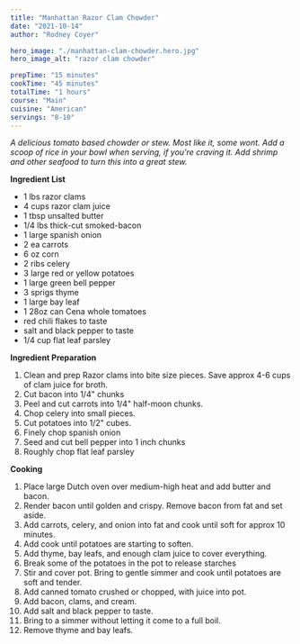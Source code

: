 ```yaml
---
title: "Manhattan Razor Clam Chowder"
date: "2021-10-14"
author: "Rodney Coyer"

hero_image: "./manhattan-clam-chowder.hero.jpg"
hero_image_alt: "razor clam chowder"

prepTime: "15 minutes"
cookTime: "45 minutes"
totalTime: "1 hours"
course: "Main"
cuisine: "American"
servings: "8-10"
---
```


*A delicious tomato based chowder or stew. Most like it, some wont. Add a scoop of rice in your bowl when serving, if you're craving it. Add shrimp and other seafood to turn this into a great stew.*

**Ingredient List**
- 1 lbs razor clams
- 4 cups razor clam juice
- 1 tbsp unsalted butter
- 1/4 lbs thick-cut smoked-bacon
- 1 large spanish onion
- 2 ea carrots
- 6 oz corn
- 2 ribs celery
- 3 large red or yellow potatoes
- 1 large green bell pepper
- 3 sprigs thyme
- 1 large bay leaf
- 1 28oz can Cena whole tomatoes
- red chili flakes to taste
- salt and black pepper to taste
- 1/4 cup flat leaf parsley

**Ingredient Preparation**
1. Clean and prep Razor clams into bite size pieces. Save approx 4-6 cups of clam juice for broth.
2. Cut bacon into 1/4" chunks
3. Peel and cut carrots into 1/4" half-moon chunks.
4. Chop celery into small pieces.
5. Cut potatoes into 1/2" cubes.
6. Finely chop spanish onion
7. Seed and cut bell pepper into 1 inch chunks
8. Roughly chop flat leaf parsley

**Cooking**
1. Place large Dutch oven over medium-high heat and add butter and bacon.
2. Render bacon until golden and crispy. Remove bacon from fat and set aside.
3. Add carrots, celery, and onion into fat and cook until soft for approx 10 minutes.
4. Add cook until potatoes are starting to soften.
5. Add thyme, bay leafs, and enough clam juice to cover everything.
6. Break some of the potatoes in the pot to release starches
7. Stir and cover pot. Bring to gentle simmer and cook until potatoes are soft and tender.
8. Add canned tomato crushed or chopped, with juice into pot.
8. Add bacon, clams, and cream.
9. Add salt and black pepper to taste.
10. Bring to a simmer without letting it come to a full boil.
11. Remove thyme and bay leafs.
